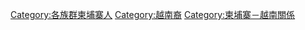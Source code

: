 [[Category:各族群柬埔寨人|Category:各族群柬埔寨人]]
[[Category:越南裔|Category:越南裔]]
[[Category:柬埔寨－越南關係|Category:柬埔寨－越南關係]]